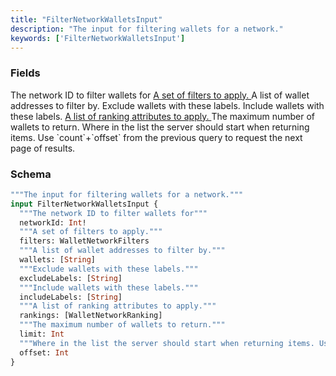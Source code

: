 ```yaml
---
title: "FilterNetworkWalletsInput"
description: "The input for filtering wallets for a network."
keywords: ['FilterNetworkWalletsInput']
---
```


### Fields

<ResponseField name="networkId" type="Int!" required>
  The network ID to filter wallets for
</ResponseField>

<a href="/api-reference/types/walletnetworkfilters">
  <ResponseField name="filters" type="WalletNetworkFilters">
    A set of filters to apply.
  </ResponseField>
</a>

<ResponseField name="wallets" type="[String]">
  A list of wallet addresses to filter by.
</ResponseField>

<ResponseField name="excludeLabels" type="[String]">
  Exclude wallets with these labels.
</ResponseField>

<ResponseField name="includeLabels" type="[String]">
  Include wallets with these labels.
</ResponseField>

<a href="/api-reference/types/walletnetworkranking">
  <ResponseField name="rankings" type="[WalletNetworkRanking]">
    A list of ranking attributes to apply.
  </ResponseField>
</a>

<ResponseField name="limit" type="Int">
  The maximum number of wallets to return.
</ResponseField>

<ResponseField name="offset" type="Int">
  Where in the list the server should start when returning items. Use `count`+`offset` from the previous query to request the next page of results.
</ResponseField>

### Schema


```graphql 
"""The input for filtering wallets for a network."""
input FilterNetworkWalletsInput {
  """The network ID to filter wallets for"""
  networkId: Int!
  """A set of filters to apply."""
  filters: WalletNetworkFilters
  """A list of wallet addresses to filter by."""
  wallets: [String]
  """Exclude wallets with these labels."""
  excludeLabels: [String]
  """Include wallets with these labels."""
  includeLabels: [String]
  """A list of ranking attributes to apply."""
  rankings: [WalletNetworkRanking]
  """The maximum number of wallets to return."""
  limit: Int
  """Where in the list the server should start when returning items. Use `count`+`offset` from the previous query to request the next page of results."""
  offset: Int
}
```
